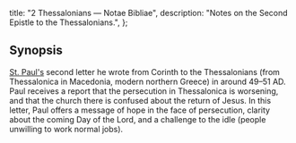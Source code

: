  title: "2 Thessalonians — Notae Bibliae",
  description: "Notes on the Second Epistle to the Thessalonians.",
};

<Initial text="Second Thessalonians"/>

## Synopsis

[St. Paul's](/people/saints/apostles/paul) second letter he wrote from Corinth to the Thessalonians (from Thessalonica in Macedonia, modern northern Greece) in around 49–51 AD. Paul receives a report that the persecution in Thessalonica is worsening, and that the church there is confused about the return of Jesus. In this letter, Paul offers a message of hope in the face of persecution, clarity about the coming Day of the Lord, and a challenge to the idle (people unwilling to work normal jobs).
